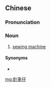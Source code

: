 {{also|针车仔}}
==Chinese==
{{zh-forms|s=针车仔|type=21}}

===Pronunciation===
{{zh-pron
|mn=zz:chiam-chhia-仔
|cat=n
}}

===Noun===
{{zh-noun}}

# {{lb|zh|Zhangzhou|_|Min Nan}} [[sewing machine]]

====Synonyms====
* {{zh-l|針車}}

[[mg:針車仔]]